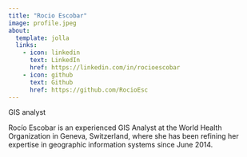 ```yaml
---
title: "Rocio Escobar"
image: profile.jpeg
about:
  template: jolla
  links:
    - icon: linkedin
      text: LinkedIn
      href: https://linkedin.com/in/rocioescobar
    - icon: github
      text: Github
      href: https://github.com/RocioEsc
---
```


GIS analyst

Rocío Escobar is an experienced GIS Analyst at the World Health Organization in Geneva, Switzerland, where she has been refining her expertise in geographic information systems since June 2014.
